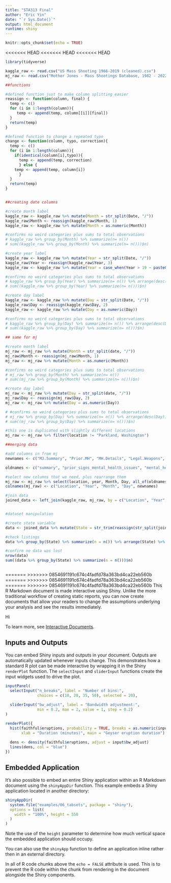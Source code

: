 ```yaml
---
title: "STA313 Final"
author: "Eric Yin"
date: "`r Sys.Date()`"
output: html_document
runtime: shiny
---
```


```r
knitr::opts_chunk$set(echo = TRUE)
```

<<<<<<< HEAD
<<<<<<< HEAD
<<<<<<< HEAD
```r
library(tidyverse)
```


```r
kaggle_raw <- read.csv("US Mass Shooting 1966-2019 (cleaned).csv")
mj_raw <- read.csv("Mother Jones - Mass Shootings Database, 1982 - 2022 - Sheet1.csv")

##functions

#defined function just to make column splitting easier
reassign <- function(column, final) {
  temp <- c()
  for (i in 1:length(column)){
     temp <- append(temp, column[[i]][final])
  }
  return(temp)
}

#defined function to change a repeated typo
change <- function(column, typo, correction){
  temp <- c()
  for (i in 1:length(column)){
    if(identical(column[i],typo)){
      temp <- append(temp, correction)
      } else {
    temp <- append(temp, column[i])
      }
  }
  return(temp)
}


##creating date columns

#create month label
kaggle_raw <- kaggle_raw %>% mutate(Month = str_split(Date, "/"))
kaggle_raw$Month <- reassign(kaggle_raw$Month, 1)
kaggle_raw <- kaggle_raw %>% mutate(Month = as.numeric(Month))

#confirms no weird categories plus sums to total observations
# kaggle_raw %>% group_by(Month) %>% summarize(n= n())
# sum((kaggle_raw %>% group_by(Month) %>% summarize(n= n()))$n)

#create year label
kaggle_raw <- kaggle_raw %>% mutate(Year = str_split(Date, "/"))
kaggle_raw$Year <- reassign(kaggle_raw$Year, 3)
kaggle_raw <- kaggle_raw %>% mutate(Year = case_when(Year > 19 ~ paste0("19", as.character(Year)), TRUE ~ paste0("20", as.character(Year)))) %>% mutate(Year = as.numeric(Year))

#confirms no weird categories plus sums to total observations
# kaggle_raw %>% group_by(Year) %>% summarize(n= n()) %>% arrange(desc(Year)) %>% print(n = 50)
# sum((kaggle_raw %>% group_by(Year) %>% summarize(n= n()))$n)

#create day label
kaggle_raw <- kaggle_raw %>% mutate(Day = str_split(Date, "/"))
kaggle_raw$Day <- reassign(kaggle_raw$Day, 2)
kaggle_raw <- kaggle_raw %>% mutate(Day = as.numeric(Day))

#confirms no weird categories plus sums to total observations
# kaggle_raw %>% group_by(Day) %>% summarize(n= n()) %>% arrange(desc(Day)) %>% print(n = 50)
# sum((kaggle_raw %>% group_by(Day) %>% summarize(n= n()))$n)

## same for mj

#create month label
mj_raw <- mj_raw %>% mutate(Month = str_split(date, "/"))
mj_raw$Month <- reassign(mj_raw$Month, 1)
mj_raw <- mj_raw %>% mutate(Month = as.numeric(Month))

#confirms no weird categories plus sums to total observations
# mj_raw %>% group_by(Month) %>% summarize(n= n())
# sum((mj_raw %>% group_by(Month) %>% summarize(n= n()))$n)

#create day label
mj_raw <- mj_raw %>% mutate(Day = str_split(date, "/"))
mj_raw$Day <- reassign(mj_raw$Day, 2)
mj_raw <- mj_raw %>% mutate(Day = as.numeric(Day))

# #confirms no weird categories plus sums to total observations
# mj_raw %>% group_by(Day) %>% summarize(n= n()) %>% arrange(desc(Day)) %>% print(n = 50)
# sum((mj_raw %>% group_by(Day) %>% summarize(n= n()))$n)

#this one is duplicated with slightly different locations
mj_raw <- mj_raw %>% filter(location != "Parkland, Washington")

##merging data

#add columns in from mj
newnames <- c("MJ.Summary", "Prior.MH", "MH.Details", "Legal.Weapons", "Obtained.Where", "Weapon.Type", "Weapon.Details", "Main.Source", "MH.Source", "Extra.Source", "Shooting.Type")

oldnames <- c("summary", "prior_signs_mental_health_issues", "mental_health_details", "weapons_obtained_legally", "where_obtained", "weapon_type", "weapon_details", "sources", "mental_health_sources", "sources_additional_age", "type")

#select new columns that we need, plus rearrange them
mj_raw <- mj_raw %>% select(location, year, Month, Day, all_of(oldnames))
colnames(mj_raw) <- c("Location", "Year", "Month", "Day", newnames)

#join data
joined_data <- left_join(kaggle_raw, mj_raw, by = c("Location", "Year", "Month", "Day"))


#dataset manipulation

#create state variable
data <- joined_data %>% mutate(State = str_trim(reassign(str_split(joined_data$Location, ", "), 2))) %>% mutate(State = change(State, "CA", "California") %>% change("NV", "Nevada") %>% change("Lousiana", "Louisiana") %>% change("San Diego", "California") %>% change("Souderton", "Pennsylvania")) %>% mutate(State = case_when(is.na(State) ~ "Washington", TRUE ~ State)) 

#check listings
data %>% group_by(State) %>% summarize(n = n()) %>% arrange(State) %>% print(n = 50)

#confirm no data was lost
nrow(data)
sum((data %>% group_by(State) %>% summarize(n = n()))$n)



```



=======
>>>>>>> 0854691191c674c4fadfd78a363bd4ca22eb560b
=======
>>>>>>> 0854691191c674c4fadfd78a363bd4ca22eb560b
=======
>>>>>>> 0854691191c674c4fadfd78a363bd4ca22eb560b
This R Markdown document is made interactive using Shiny. Unlike the more traditional workflow of creating static reports, you can now create documents that allow your readers to change the assumptions underlying your analysis and see the results immediately. 

Hi

To learn more, see [Interactive Documents](http://rmarkdown.rstudio.com/authoring_shiny.html).

## Inputs and Outputs

You can embed Shiny inputs and outputs in your document. Outputs are automatically updated whenever inputs change.  This demonstrates how a standard R plot can be made interactive by wrapping it in the Shiny `renderPlot` function. The `selectInput` and `sliderInput` functions create the input widgets used to drive the plot.

```r
inputPanel(
  selectInput("n_breaks", label = "Number of bins:",
              choices = c(10, 20, 35, 50), selected = 20),
  
  sliderInput("bw_adjust", label = "Bandwidth adjustment:",
              min = 0.2, max = 2, value = 1, step = 0.2)
)

renderPlot({
  hist(faithful$eruptions, probability = TRUE, breaks = as.numeric(input$n_breaks),
       xlab = "Duration (minutes)", main = "Geyser eruption duration")
  
  dens <- density(faithful$eruptions, adjust = input$bw_adjust)
  lines(dens, col = "blue")
})
```

## Embedded Application

It's also possible to embed an entire Shiny application within an R Markdown document using the `shinyAppDir` function. This example embeds a Shiny application located in another directory:

```r
shinyAppDir(
  system.file("examples/06_tabsets", package = "shiny"),
  options = list(
    width = "100%", height = 550
  )
)
```

Note the use of the `height` parameter to determine how much vertical space the embedded application should occupy.

You can also use the `shinyApp` function to define an application inline rather then in an external directory.

In all of R code chunks above the `echo = FALSE` attribute is used. This is to prevent the R code within the chunk from rendering in the document alongside the Shiny components.



